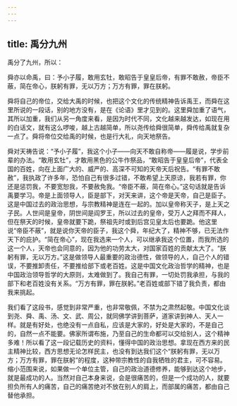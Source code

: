```yaml
---
---
---
```

title: 禹分九州
---




禹分了九州，所以：

舜亦以命禹，曰：予小子履，敢用玄牡，敢昭告于皇皇后帝，有罪不敢赦，帝臣不蔽，简在帝心，朕躬有罪，无以万方；万方有罪，罪在朕躬。

舜将自己的帝位，交给大禹的时候，也把这个文化的传统精神告诉禹王，而舜在这里所说的一段话，别的地方没有，是在《论语》里才见到的。这里舜加重了语气，其所以加重，我们从另一角度来看，是因为时代不同，文化越来越发达，如现在用的白话文，就有这么啰唆，越上古越简单，所以尧传给舜很简单，舜传给禹就复杂一点了。舜将帝位交给禹的时候，也是行大礼，向天地祭告。

舜对天祷告说：“予小子履”，我这个小子——向天不敢自称帝——履是说，学步前辈的办法。“敢用玄牡”，才敢用黑色的公牛作祭品，“敢昭告于皇皇后帝”，代表全国的百姓，向在上面广大的、威严的、高深不可知的天帝天后祝告。“有罪不敢赦”，我执政了许多年，恐怕自己有很多过错，不敢希望上天原谅，我若有罪，你还是惩罚我，不要宽恕我，不要赦免我。“帝臣不蔽，简在帝心。”这句话就是告诉禹要学习。帝是上面领导人，臣是部下，对天来讲，这个帝是天帝，自己是臣子。这是中国过去的政治思想，与宗教精神是连在一起的。加以皇帝称天子，是上天之子民。人世间是皇帝，阴世间是阎罗王，所以过去的皇帝，受万人之拜而不拜人，但在祭天的时候，皇帝就要下跪，祭祖先时或到后宫见皇太后也要跪。他这里说“帝臣不蔽”，就是说你天帝的臣子，我这个舜，年纪大了，精神不够，已无法作天下的庇护。“简在帝心”，现在我选来一个人，可以继承我这个位置，而我所选的这一个人，天帝也会同意的，因为他的功劳太大，对国家百姓的贡献太大了。“朕躬有罪，无以万方。”这是做领导人最重要的政治德性，做领导的人，自己个人的错误，不要推卸责任，不要推给部下或老百姓。这是中国文化政治哲学的精神，也是中国政治领导哲学的大原则，太难做到了。我自己有罪，一切处罚我承担，与我的部下和老百姓没有关系。“万方有罪，罪在朕躬。”老百姓或部下错了我负责，都由我来挑起。

我们看了这段书，感觉到非常严重，也非常敬佩，不禁为之肃然起敬。中国文化谈到尧、舜、禹、汤、文、武、周公，就同佛学讲到菩萨，道家讲到神人、天人一样。就是有好处，也绝没有一点自私，应该是大家的，好处是大家的，不是自己的，自然一点不能要。佛家所谓布施，乃至自己的生命都可以交给别人，这个精神多难！所以看了这一段记载历史的资料，懂得中国的政治思想。拿现在西方来的民主精神比较，西方思想无论怎样民主，也没有到达我们这个“朕躬有罪，无以万方；万方有罪，罪在朕躬”的程度，这种带宗教性的自我牺牲的君主，可不容易。缩小范围来说，如果做一个单位主管，自己的政治道德修养，能够到达这个地步，就是最成功的人。当然对自己本身来说，会是很痛苦的，但是一个成功的人，就要担负所有人的痛苦，自己的痛苦绝对不放在别人的肩上，而部属的痛苦，都由自己替他承担。